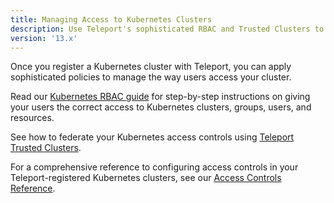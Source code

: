 ```yaml
---
title: Managing Access to Kubernetes Clusters
description: Use Teleport's sophisticated RBAC and Trusted Clusters to ensure that your teams have the correct access to your Kubernetes clusters.
version: '13.x'
---
```


Once you register a Kubernetes cluster with Teleport, you can apply
sophisticated policies to manage the way users access your cluster.

Read our [Kubernetes RBAC guide](/docs/ver/13.x/kubernetes-access/manage-access/rbac) for step-by-step
instructions on giving your users the correct access to Kubernetes clusters,
groups, users, and resources.

See how to federate your Kubernetes access controls using [Teleport Trusted
Clusters](/docs/ver/13.x/kubernetes-access/manage-access/federation).

For a comprehensive reference to configuring access controls in your
Teleport-registered Kubernetes clusters, see our [Access Controls
Reference](/docs/ver/13.x/kubernetes-access/controls).
